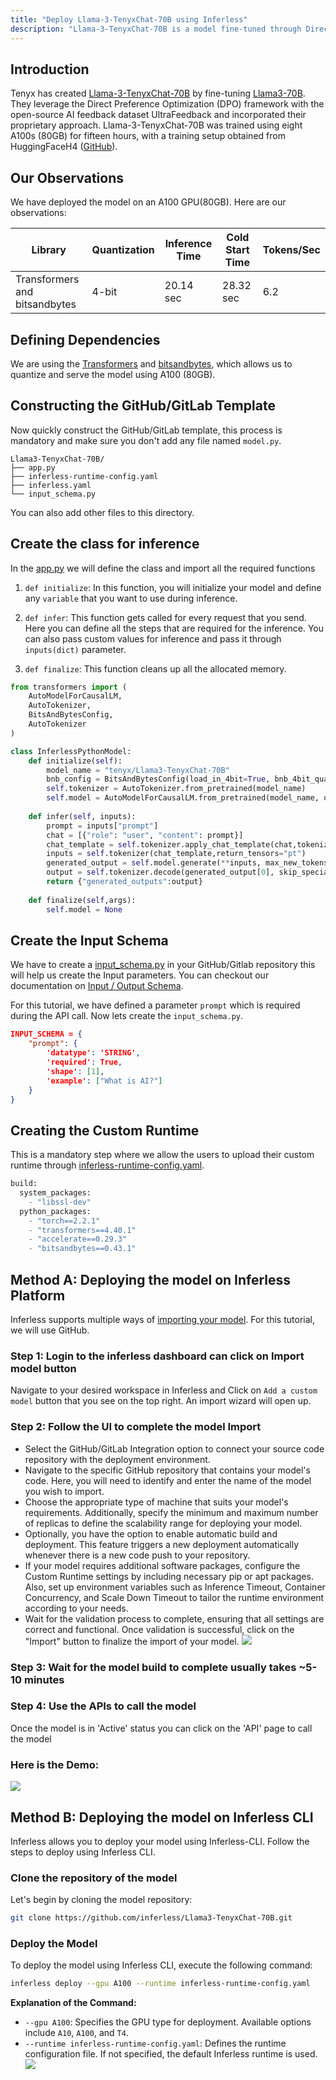 ```yaml
---
title: "Deploy Llama-3-TenyxChat-70B using Inferless"
description: "Llama-3-TenyxChat-70B is a model fine-tuned through Direct Preference Optimization (DPO). It leverages Tenyx's advance fine-tuning technology and the open-source AI feedback dataset, UltraFeedback, for its training."
---
```


## Introduction

Tenyx has created [Llama-3-TenyxChat-70B](https://huggingface.co/tenyx/Llama3-TenyxChat-70B) by fine-tuning [Llama3-70B](https://huggingface.co/meta-llama/Meta-Llama-3-70B). They leverage the Direct Preference Optimization (DPO) framework with the open-source AI feedback dataset UltraFeedback and incorporated their proprietary approach.
Llama-3-TenyxChat-70B was trained using eight A100s (80GB) for fifteen hours, with a training setup obtained from HuggingFaceH4 ([GitHub](https://github.com/huggingface/alignment-handbook)).

## Our Observations

We have deployed the model on an A100 GPU(80GB). Here are our observations:

| Library                          | Quantization    | Inference Time  | Cold Start Time |Tokens/Sec    |
| -------------------------------- | --------------- | --------------- | --------------- | ------------ |
| Transformers and bitsandbytes    | 4-bit           | 20.14 sec       | 28.32 sec       | 6.2          |

## Defining Dependencies

We are using the [Transformers](https://github.com/huggingface/transformers) and [bitsandbytes](https://github.com/TimDettmers/bitsandbytes), which allows us to quantize and serve the model using A100 (80GB).

## Constructing the GitHub/GitLab Template

Now quickly construct the GitHub/GitLab template, this process is mandatory and make sure you don't add any file named `model.py`.

```
Llama3-TenyxChat-70B/
├── app.py
├── inferless-runtime-config.yaml
├── inferless.yaml
└── input_schema.py
```

You can also add other files to this directory.

## Create the class for inference

In the [app.py](https://github.com/inferless/Llama3-TenyxChat-70B/blob/main/app.py) we will define the class and import all the required functions

1.  `def initialize`: In this function, you will initialize your model and define any `variable` that you want to use during inference.

2.  `def infer`: This function gets called for every request that you send. Here you can define all the steps that are required for the inference. You can also pass custom values for inference and pass it through `inputs(dict)` parameter.

3.  `def finalize`: This function cleans up all the allocated memory.

```python
from transformers import (
    AutoModelForCausalLM,
    AutoTokenizer,
    BitsAndBytesConfig,
    AutoTokenizer
)

class InferlessPythonModel:    
    def initialize(self):
        model_name = "tenyx/Llama3-TenyxChat-70B"
        bnb_config = BitsAndBytesConfig(load_in_4bit=True, bnb_4bit_quant_type="nf4")
        self.tokenizer = AutoTokenizer.from_pretrained(model_name)
        self.model = AutoModelForCausalLM.from_pretrained(model_name, quantization_config=bnb_config, device_map={"": 0})
        
    def infer(self, inputs):
        prompt = inputs["prompt"]
        chat = [{"role": "user", "content": prompt}]
        chat_template = self.tokenizer.apply_chat_template(chat,tokenize=False)
        inputs = self.tokenizer(chat_template,return_tensors="pt")
        generated_output = self.model.generate(**inputs, max_new_tokens=120)
        output = self.tokenizer.decode(generated_output[0], skip_special_tokens=True)
        return {"generated_outputs":output}
        
    def finalize(self,args):
        self.model = None
```

## Create the Input Schema

We have to create a [input_schema.py](https://github.com/inferless/Llama3-TenyxChat-70B/blob/main/input_schema.py) in your GitHub/Gitlab repository this will help us create the Input parameters. You can checkout our documentation on [Input / Output Schema](https://docs.inferless.com/model-import/input-output-schema).

For this tutorial, we have defined a parameter `prompt` which is required during the API call. Now lets create the `input_schema.py`.

```JSON
INPUT_SCHEMA = {
    "prompt": {
        'datatype': 'STRING',
        'required': True,
        'shape': [1],
        'example': ["What is AI?"]
    }
}
```

## Creating the Custom Runtime

This is a mandatory step where we allow the users to upload their custom runtime through [inferless-runtime-config.yaml](https://github.com/inferless/Llama3-TenyxChat-70B/blob/main/inferless-runtime-config.yaml).

```python
build:
  system_packages:
    - "libssl-dev"
  python_packages:
    - "torch==2.2.1"
    - "transformers==4.40.1"
    - "accelerate==0.29.3"
    - "bitsandbytes==0.43.1"
```

## Method A: Deploying the model on Inferless Platform
Inferless supports multiple ways of [importing your model](https://docs.inferless.com/model-import/file-structure-req/file-structure-requirements). For this tutorial, we will use GitHub.

### Step 1: Login to the inferless dashboard can click on Import model button
Navigate to your desired workspace in Inferless and Click on `Add a custom model` button that you see on the top right. An import wizard will open up.

### Step 2: Follow the UI to complete the model  Import
- Select the GitHub/GitLab Integration option to connect your source code repository with the deployment environment.
- Navigate to the specific GitHub repository that contains your model's code. Here, you will need to identify and enter the name of the model you wish to import.
- Choose the appropriate type of machine that suits your model's requirements. Additionally, specify the minimum and maximum number of replicas to define the scalability range for deploying your model.
- Optionally, you have the option to enable automatic build and deployment. This feature triggers a new deployment automatically whenever there is a new code push to your repository.
- If your model requires additional software packages, configure the Custom Runtime settings by including necessary pip or apt packages. Also, set up environment variables such as  Inference Timeout, Container Concurrency, and Scale Down Timeout to tailor the runtime environment according to your needs.
- Wait for the validation process to complete, ensuring that all settings are correct and functional. Once validation is successful, click on the "Import" button to finalize the import of your model.
![](/images/import.jpg)

### Step 3: Wait for the model build to complete usually takes ~5-10 minutes

### Step 4: Use the APIs to call the model
Once the model is in 'Active' status you can click on the 'API' page to call the model

### Here is the Demo:

![](/gif/tenyx-llama3.gif)

 

## Method B: Deploying the model on Inferless CLI

Inferless allows you to deploy your model using Inferless-CLI. Follow the steps to deploy using Inferless CLI.

### Clone the repository of the model
Let's begin by cloning the model repository:
```bash
git clone https://github.com/inferless/Llama3-TenyxChat-70B.git
```

### Deploy the Model
To deploy the model using Inferless CLI, execute the following command:
```bash
inferless deploy --gpu A100 --runtime inferless-runtime-config.yaml
```

**Explanation of the Command:**

- `--gpu A100`: Specifies the GPU type for deployment. Available options include `A10`, `A100`, and `T4`.
- `--runtime inferless-runtime-config.yaml`: Defines the runtime configuration file. If not specified, the default Inferless runtime is used.
![](/images/cli-image.png)